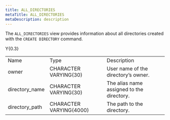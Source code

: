 ```yaml
---
title: ALL_DIRECTORIES
metaTitle: ALL_DIRECTORIES
metaDescription: description
---
```


The `ALL_DIRECTORIES` view provides information about all directories
created with the `CREATE DIRECTORY` command.

<div class="tabularcolumns">

Y{0.3}

</div>

|                 |                         |                                           |
| --------------- | ----------------------- | ----------------------------------------- |
| Name            | Type                    | Description                               |
| owner           | CHARACTER VARYING(30)   | User name of the directory’s owner.       |
| directory\_name | CHARACTER VARYING(30)   | The alias name assigned to the directory. |
| directory\_path | CHARACTER VARYING(4000) | The path to the directory.                |

